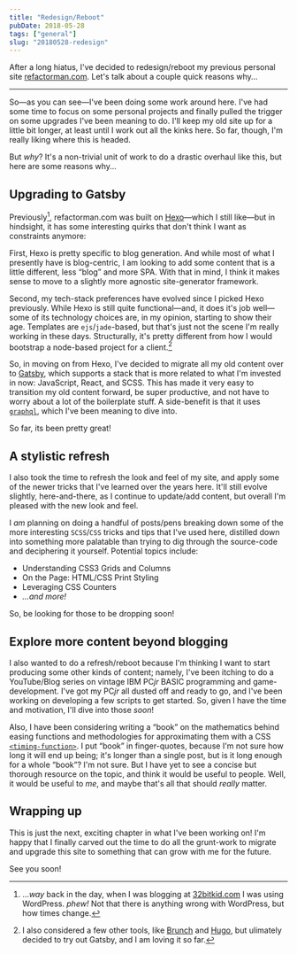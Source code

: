 ```yaml
---
title: "Redesign/Reboot"
pubDate: 2018-05-28
tags: ["general"]
slug: "20180528-redesign"
---
```

After a long hiatus, I've decided to redesign/reboot my previous personal site [refactorman.com](http://refactorman.com). Let's talk about a couple quick reasons why…

***

So—as you can see—I've been doing some work around here. I've had some time to focus on some personal projects and finally pulled the trigger on some upgrades I've been meaning to do. I'll keep my old site up for a little bit longer, at least until I work out all the kinks here. So far, though, I'm really liking where this is headed. 

But *why*? It's a non-trivial unit of work to do a drastic overhaul like this, but here are some reasons why…

## Upgrading to Gatsby

Previously[^way-back], refactorman.com was built on [Hexo](https://hexo.io/)—which I still like—but in hindsight, it has some interesting quirks that don't think I want as constraints anymore:

First, Hexo is pretty specific to blog generation. And while most of what I presently have is blog-centric, I am looking to add some content that is a little different, less &ldquo;blog&rdquo; and more SPA. With that in mind, I think it makes sense to move to a slightly more agnostic site-generator framework.

Second, my tech-stack preferences have evolved since I picked Hexo previously. While Hexo is still quite functional—and, it does it's job well—some of its technology choices are, in my opinion, starting to show their age. Templates are `ejs`/`jade`-based, but that's just not the scene I'm really working in these days. Structurally, it's pretty different from how I would bootstrap a node-based project for a client.[^also-considered]

[^also-considered]: I also considered a few other tools, like <a class="no-ref" href="https://brunch.io/">Brunch</a> and <a class="no-ref" href="https://gohugo.io/">Hugo</a>, but ulimately decided to try out Gatsby, and I am loving it so far.

So, in moving on from Hexo, I've decided to migrate all my old content over to [Gatsby](https://www.gatsbyjs.org/), which supports a stack that is more related to what I'm invested in now: JavaScript, React, and SCSS. This has made it very easy to transition my old content forward, be super productive, and not have to worry about a lot of the boilerplate stuff. A side-benefit is that it uses [`graphql`](https://graphql.org/), which I've been meaning to dive into.

So far, its been pretty great!

## A stylistic refresh

I also took the time to refresh the look and feel of my site, and apply some of the newer tricks that I've learned over the years here. It'll still evolve slightly, here-and-there, as I continue to update/add content, but overall I'm pleased with the new look and feel. 

I *am* planning on doing a handful of posts/pens breaking down some of the more interesting `SCSS`/`CSS` tricks and tips that I've used here, distilled down into something more palatable than trying to dig through the source-code and deciphering it yourself. Potential topics include:

- Understanding CSS3 Grids and Columns
- On the Page: HTML/CSS Print Styling
- Leveraging CSS Counters
- *&hellip;and more!*

So, be looking for those to be dropping soon!

## Explore more content beyond blogging

I also wanted to do a refresh/reboot because I'm thinking I want to start producing some other kinds of content; namely, I've been itching to do a YouTube/Blog series on vintage IBM PC*jr* BASIC programming and game-development. I've got my PC*jr* all dusted off and ready to go, and I've been working on developing a few scripts to get started. So, given I have the time and motivation, I'll dive into those *soon*!

Also, I have been considering writing a <q>book</q> on the mathematics behind easing functions and methodologies for approximating them with a CSS [`<timing-function>`](https://developer.mozilla.org/en-US/docs/Web/CSS/timing-function). I put <q>book</q> in finger-quotes, because I'm not sure how long it will end up being; it's longer than a single post, but is it long enough for a whole <q>book</q>? I'm not sure. But I have yet to see a concise but thorough resource on the topic, and think it would be useful to people. Well, it would be useful to *me*, and maybe that's all that should *really* matter.

## Wrapping up

This is just the next, exciting chapter in what I've been working on! I'm happy that I finally carved out the time to do all the grunt-work to migrate and upgrade this site to something that can grow with me for the future.

See you soon!

[^way-back]: &hellip;<em>way</em> back in the day, when I was blogging at <a class="no-ref" href="https://32bitkid.com">32bitkid.com</a> I was using WordPress. <em>*phew!*</em> Not that there is anything wrong with WordPress, but how times change.
